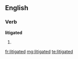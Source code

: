==English==

===Verb===
'''litigated'''

# {{past of|[[litigate]]}}

[[fr:litigated]]
[[mg:litigated]]
[[te:litigated]]